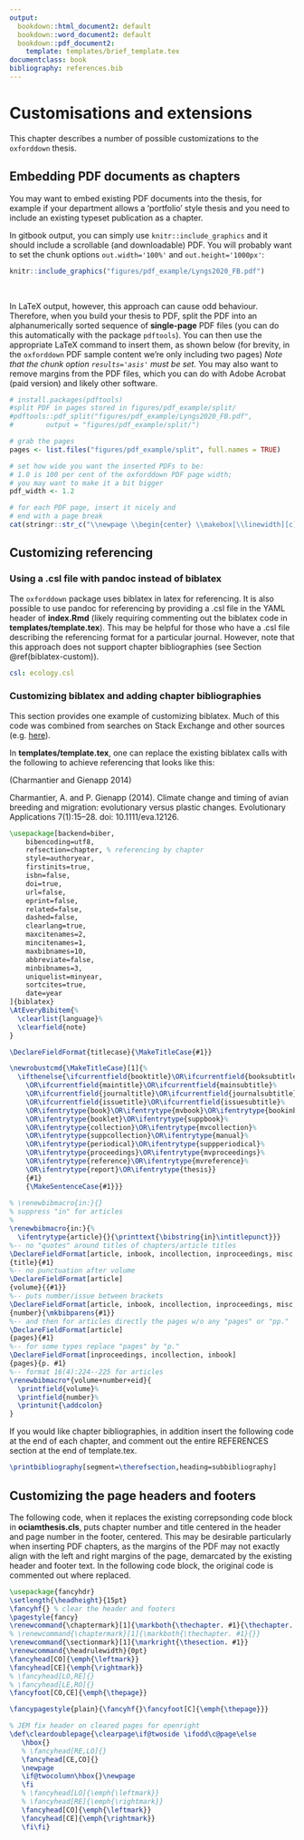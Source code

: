 ```yaml
---
output:
  bookdown::html_document2: default
  bookdown::word_document2: default
  bookdown::pdf_document2: 
    template: templates/brief_template.tex
documentclass: book
bibliography: references.bib
---
```

  
# Customisations and extensions

This chapter describes a number of possible customizations to the `oxforddown` thesis. 

## Embedding PDF documents as chapters

You may want to embed existing PDF documents into the thesis, for example if your department allows a 'portfolio' style thesis and you need to include an existing typeset publication as a chapter. 

In gitbook output, you can simply use `knitr::include_graphics` and it should include a scrollable (and downloadable) PDF.
You will probably want to set the chunk options `out.width='100%'` and `out.height='1000px'`:

```r
knitr::include_graphics("figures/pdf_example/Lyngs2020_FB.pdf")
```
<br>

In LaTeX output, however, this approach can cause odd behaviour.
Therefore, when you build your thesis to PDF, split the PDF into an alphanumerically sorted sequence of **single-page** PDF files (you can do this automatically with the package `pdftools`). You can then use the appropriate LaTeX command to insert them, as shown below (for brevity, in the `oxforddown` PDF sample content we're only including two pages)
*Note that the chunk option `results='asis'` must be set.*
You may also want to remove margins from the PDF files, which you can do with Adobe Acrobat (paid version) and likely other software.

```r
# install.packages(pdftools)
#split PDF in pages stored in figures/pdf_example/split/
#pdftools::pdf_split("figures/pdf_example/Lyngs2020_FB.pdf",
#        output = "figures/pdf_example/split/")

# grab the pages
pages <- list.files("figures/pdf_example/split", full.names = TRUE)

# set how wide you want the inserted PDFs to be: 
# 1.0 is 100 per cent of the oxforddown PDF page width;
# you may want to make it a bit bigger
pdf_width <- 1.2

# for each PDF page, insert it nicely and
# end with a page break
cat(stringr::str_c("\\newpage \\begin{center} \\makebox[\\linewidth][c]{\\includegraphics[width=", pdf_width, "\\linewidth]{", pages, "}} \\end{center}"))

```

\newpage <!-- you may need to ensure the next section starts on its own page -->

## Customizing referencing 

### Using a .csl file with pandoc instead of biblatex
The `oxforddown` package uses biblatex in latex for referencing. 
It is also possible to use pandoc for referencing by providing a .csl file in the YAML header of **index.Rmd** (likely requiring commenting out the biblatex code in **templates/template.tex**). 
This may be helpful for those who have a .csl file describing the referencing format for a particular journal. 
However, note that this approach does not support chapter bibliographies (see Section \@ref(biblatex-custom)).

```YAML
csl: ecology.csl
```

### Customizing biblatex and adding chapter bibliographies {#biblatex-custom}

This section provides one example of customizing biblatex. Much of this code was combined from searches on Stack Exchange and other sources (e.g. [here](https://tex.stackexchange.com/questions/10682/suppress-in-biblatex)).

In **templates/template.tex**, one can replace the existing biblatex calls with the following to achieve referencing that looks like this: 

(Charmantier and Gienapp 2014)

Charmantier, A. and P. Gienapp (2014). Climate change and timing of avian breeding and migration: evolutionary versus plastic changes. Evolutionary Applications 7(1):15–28. doi: 10.1111/eva.12126.


```latex
\usepackage[backend=biber,
    bibencoding=utf8,
    refsection=chapter, % referencing by chapter
    style=authoryear, 
    firstinits=true,
    isbn=false,
    doi=true,
    url=false,
    eprint=false,
    related=false,
    dashed=false,
    clearlang=true,
    maxcitenames=2,
    mincitenames=1,
    maxbibnames=10,
    abbreviate=false,
    minbibnames=3,
    uniquelist=minyear,
    sortcites=true,
    date=year
]{biblatex}
\AtEveryBibitem{%
  \clearlist{language}%
  \clearfield{note}
}

\DeclareFieldFormat{titlecase}{\MakeTitleCase{#1}}

\newrobustcmd{\MakeTitleCase}[1]{%
  \ifthenelse{\ifcurrentfield{booktitle}\OR\ifcurrentfield{booksubtitle}%
    \OR\ifcurrentfield{maintitle}\OR\ifcurrentfield{mainsubtitle}%
    \OR\ifcurrentfield{journaltitle}\OR\ifcurrentfield{journalsubtitle}%
    \OR\ifcurrentfield{issuetitle}\OR\ifcurrentfield{issuesubtitle}%
    \OR\ifentrytype{book}\OR\ifentrytype{mvbook}\OR\ifentrytype{bookinbook}%
    \OR\ifentrytype{booklet}\OR\ifentrytype{suppbook}%
    \OR\ifentrytype{collection}\OR\ifentrytype{mvcollection}%
    \OR\ifentrytype{suppcollection}\OR\ifentrytype{manual}%
    \OR\ifentrytype{periodical}\OR\ifentrytype{suppperiodical}%
    \OR\ifentrytype{proceedings}\OR\ifentrytype{mvproceedings}%
    \OR\ifentrytype{reference}\OR\ifentrytype{mvreference}%
    \OR\ifentrytype{report}\OR\ifentrytype{thesis}}
    {#1}
    {\MakeSentenceCase{#1}}}
    
% \renewbibmacro{in:}{}
% suppress "in" for articles
% 
\renewbibmacro{in:}{%
  \ifentrytype{article}{}{\printtext{\bibstring{in}\intitlepunct}}}
%-- no "quotes" around titles of chapters/article titles
\DeclareFieldFormat[article, inbook, incollection, inproceedings, misc, thesis, unpublished]
{title}{#1}
%-- no punctuation after volume
\DeclareFieldFormat[article]
{volume}{{#1}}
%-- puts number/issue between brackets
\DeclareFieldFormat[article, inbook, incollection, inproceedings, misc, thesis, unpublished]
{number}{\mkbibparens{#1}} 
%-- and then for articles directly the pages w/o any "pages" or "pp." 
\DeclareFieldFormat[article]
{pages}{#1}
%-- for some types replace "pages" by "p."
\DeclareFieldFormat[inproceedings, incollection, inbook]
{pages}{p. #1}
%-- format 16(4):224--225 for articles
\renewbibmacro*{volume+number+eid}{
  \printfield{volume}%
  \printfield{number}%
  \printunit{\addcolon}
}
```

If you would like chapter bibliographies, in addition insert the following code at the end of each chapter, and comment out the entire REFERENCES section at the end of template.tex.

```latex
\printbibliography[segment=\therefsection,heading=subbibliography]
```

## Customizing the page headers and footers

The following code, when it replaces the existing correpsonding code block in **ociamthesis.cls**, puts chapter number and title centered in the header and page number in the footer, centered. 
This may be desirable particularly when inserting PDF chapters, as the margins of the PDF may not exactly align with the left and right margins of the page, demarcated by the existing header and footer text. 
In the following code block, the original code is commented out where replaced.

```latex
\usepackage{fancyhdr}
\setlength{\headheight}{15pt}
\fancyhf{} % clear the header and footers
\pagestyle{fancy}
\renewcommand{\chaptermark}[1]{\markboth{\thechapter. #1}{\thechapter. #1}}
% \renewcommand{\chaptermark}[1]{\markboth{\thechapter. #1}{}}
\renewcommand{\sectionmark}[1]{\markright{\thesection. #1}}
\renewcommand{\headrulewidth}{0pt}
\fancyhead[CO]{\emph{\leftmark}}
\fancyhead[CE]{\emph{\rightmark}}
% \fancyhead[LO,RE]{}
% \fancyhead[LE,RO]{}
\fancyfoot[CO,CE]{\emph{\thepage}}

\fancypagestyle{plain}{\fancyhf{}\fancyfoot[C]{\emph{\thepage}}}

% JEM fix header on cleared pages for openright
\def\cleardoublepage{\clearpage\if@twoside \ifodd\c@page\else
   \hbox{}
   % \fancyhead[RE,LO]{}
   \fancyhead[CE,CO]{}
   \newpage
   \if@twocolumn\hbox{}\newpage
   \fi
   % \fancyhead[LO]{\emph{\leftmark}} 
   % \fancyhead[RE]{\emph{\rightmark}} 
   \fancyhead[CO]{\emph{\leftmark}} 
   \fancyhead[CE]{\emph{\rightmark}} 
   \fi\fi}
```